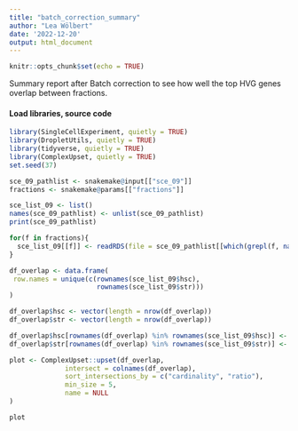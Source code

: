 ```yaml
---
title: "batch_correction_summary"
author: "Lea Wölbert"
date: '2022-12-20'
output: html_document
---
```


```r
knitr::opts_chunk$set(echo = TRUE)
```

Summary report after Batch correction to see how well the top HVG genes
overlap between fractions.

#### Load libraries, source code 

```r
library(SingleCellExperiment, quietly = TRUE) 
library(DropletUtils, quietly = TRUE) 
library(tidyverse, quietly = TRUE) 
library(ComplexUpset, quietly = TRUE)
set.seed(37)
```

```r

sce_09_pathlist <- snakemake@input[["sce_09"]]
fractions <- snakemake@params[["fractions"]]

sce_list_09 <- list()
names(sce_09_pathlist) <- unlist(sce_09_pathlist)
print(sce_09_pathlist)

for(f in fractions){
  sce_list_09[[f]] <- readRDS(file = sce_09_pathlist[[which(grepl(f, names(sce_09_pathlist)))]])
}

```

```r

df_overlap <- data.frame(
 row.names = unique(c(rownames(sce_list_09$hsc),
                      rownames(sce_list_09$str)))
)

df_overlap$hsc <- vector(length = nrow(df_overlap))
df_overlap$str <- vector(length = nrow(df_overlap))

df_overlap$hsc[rownames(df_overlap) %in% rownames(sce_list_09$hsc)] <- TRUE
df_overlap$str[rownames(df_overlap) %in% rownames(sce_list_09$str)] <- TRUE

plot <- ComplexUpset::upset(df_overlap, 
              intersect = colnames(df_overlap),
              sort_intersections_by = c("cardinality", "ratio"),
              min_size = 5,
              name = NULL
)

plot

```
